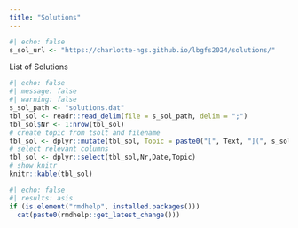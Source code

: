 ```yaml
---
title: "Solutions"
---
```


```r
#| echo: false
s_sol_url <- "https://charlotte-ngs.github.io/lbgfs2024/solutions/"
```

List of Solutions

```r
#| echo: false
#| message: false
#| warning: false
s_sol_path <- "solutions.dat"
tbl_sol <- readr::read_delim(file = s_sol_path, delim = ";")
tbl_sol$Nr <- 1:nrow(tbl_sol)
# create topic from tsolt and filename
tbl_sol <- dplyr::mutate(tbl_sol, Topic = paste0("[", Text, "](", s_sol_url, Filename, "/", Filename, ".html)"))
# select relevant columns
tbl_sol <- dplyr::select(tbl_sol,Nr,Date,Topic)
# show knitr
knitr::kable(tbl_sol)
```


```r
#| echo: false
#| results: asis
if (is.element("rmdhelp", installed.packages()))
  cat(paste0(rmdhelp::get_latest_change()))
```
